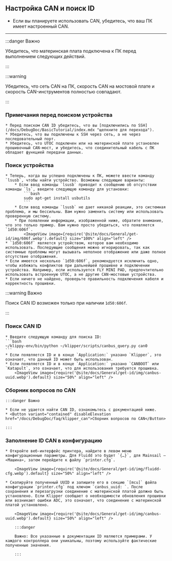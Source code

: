## Настройка CAN и поиск ID

* Если вы планируете использовать CAN, убедитесь, что ваш ПК имеет настроенный CAN.

----

:::danger Важно

Убедитесь, что материнская плата подключена к ПК перед выполнением следующих действий.

:::


:::warning

Убедитесь, что сеть CAN на ПК, скорость CAN на мостовой плате и скорость CAN-инструментов полностью совпадают.

:::

### Примечания перед поиском устройства

    * Перед поиском CAN ID убедитесь, что вы [подключились по SSH](/docs/DebugDoc/BasicTutorial/index.mdx "щелкните для перехода").
    * Убедитесь, что вы подключены к SSH через сеть, а не через последовательный порт.
    * Убедитесь, что UTOC подключен или на материнской плате установлен прошивочный CAN-мост, и убедитесь, что соединительный кабель с ПК обладает функцией передачи данных.

### Поиск устройства

    * Теперь, когда вы успешно подключены к ПК, можете ввести команду `lsusb`, чтобы найти устройство. Возможны следующие варианты:
        * Если ввод команды `lsusb` приводит к сообщению об отсутствии команды `ls`, введите следующую команду для установки:
            ```bash
            sudo apt-get install usbutils
            ```
        * Если ввод команды `lsusb` не дает никакой реакции, это системная проблема, и мы бессильны. Вам нужно заменить систему или использовать проверенную систему.
        * При появлении информации, изображенной ниже, обратите внимание, что это только пример. Вам нужно просто убедиться, что появляется `1d50:606f`.
            <ImageView image={require('@site/docs/General/get-id/img/606f.webp').default} size="100%" align="left" />
    * `1d50:606f` является устройством, которое вам необходимо использовать. Последующие сообщения можно игнорировать, так как системные проблемы могут вызывать неполное отображение или даже полное отсутствие отображения.
    * Если имеется несколько `1d50:606f`, рекомендуется исключить одно, чтобы избежать конфликтов при дальнейшей прошивке и подключении устройства. Например, если используется FLY MINI PAD, предпочтительно использовать встроенную UTOC, а не другие CAN-мостовые устройства.
    * Если ничего не найдено, проверьте правильность подключения кабеля и корректность прошивки.

:::warning Важно

Поиск CAN ID возможен только при наличии `1d50:606f`.

:::

### Поиск CAN ID

    * Введите следующую команду для поиска ID:
    ```bash
    ~/klippy-env/bin/python ~/klipper/scripts/canbus_query.py can0
    ```
    * Если появляется ID и в конце `Application:` указано `Klipper`, это означает, что данный ID может быть использован.
    * Если появляется ID и в конце `Application:` указано `CANBOOT` или `Katapult`, это означает, что для использования требуется прошивка.
        <ImageView image={require('@site/docs/General/get-id/img/canbus-uuid.webp').default} size="50%" align="left" />


### Сборник вопросов по CAN

    :::danger Важно

    * Если не удается найти CAN ID, ознакомьтесь с документацией ниже.
    * <Button variant="contained" disableElevation href="/docs/DebugDoc/faq/klipper_can">Сборник вопросов по CAN</Button>

    :::

### Заполнение ID CAN в конфигурацию

    * Откройте веб-интерфейс принтера, найдите в левом меню конфигурационные параметры. Для Fluidd это будет `{…}`, для Mainsail — «Машина», затем перейдите к файлу `printer.cfg`.

        <ImageView image={require('@site/docs/General/get-id/img/fluidd-cfg.webp').default} size="50%" align="left" />

    * Скопируйте полученный UUID и запишите его в секцию `[mcu]` файла конфигурации `printer.cfg` под ключом `canbus_uuid: `. После сохранения и перезагрузки соединение с материнской платой должно быть установлено. Если Klipper сообщает о необходимости обновления прошивки или возникают ошибки ADC, это означает, что соединение с материнской платой установлено.

        <ImageView image={require('@site/docs/General/get-id/img/canbus-uuid.webp').default} size="50%" align="left" />

        :::danger

        Важно: Все указанные в документации ID являются примерами. У каждого контроллера они уникальны, поэтому используйте фактические полученные значения.

        :::
